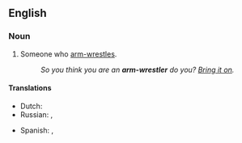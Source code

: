 ==English==

===Noun===
{{en-noun}}

# Someone who [[arm-wrestle]]s.
#: ''So you think you are an '''arm-wrestler''' do you? [[bring it on|Bring it on]].''

====Translations====
{{trans-top|someone who arm-wrestles}}
* Dutch: {{t|nl|armworstelaar|m}}
* Russian: {{t+|ru|армре́стлер|m|tr=armrɛ́stler|sc=Cyrl}}, {{t+|ru|рукобо́рец|m|sc=Cyrl}}
{{trans-mid}}
* Spanish: {{t|es|pulseador|m}}, {{t|es|pulseadora|f}}
{{trans-bottom}}